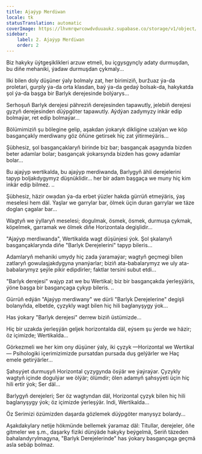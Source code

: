 ```yaml
---
title: Ajaýyp Merdiwan
locale: tk
statusTranslation: automatic
coverImage: https://lhvmrqwrcowdvduuaukz.supabase.co/storage/v1/object/public/strapi-uploads/small_cover-tratado-de-psicologia-revolucionaria.webp-5e15e1cec4e0ebebcde5d7fc7565d8fd.webp
sidebar:
    label: 2. Ajaýyp Merdiwan
    order: 2
---
```

Biz hakyky üýtgeşiklikleri arzuw etmeli, bu içgysgynçly adaty durmuşdan, bu diňe mehaniki, ýadaw durmuşdan çykmaly...

Ilki bilen doly düşüner ýaly bolmaly zat, her birimiziň, buržuaz ýa-da proletari, gurply ýa-da orta klasdan, baý ýa-da gedaý bolsak-da, hakykatda şol ýa-da başga bir Barlyk derejesinde bolýarys...

Serhoşuň Barlyk derejesi pähreziň derejesinden tapawutly, jelebiň derejesi gyzyň derejesinden düýpgöter tapawutly. Aýdýan zadymyzy inkär edip bolmaýar, ret edip bolmaýar...

Bölümimiziň şu bölegine gelip, aşakdan ýokaryk dikligine uzalýan we köp basgançakly merdiwany göz öňüne getirsek hiç zat ýitirmeýäris...

Şübhesiz, şol basgançaklaryň birinde biz bar; basgançak aşagynda bizden beter adamlar bolar; basgançak ýokarsynda bizden has gowy adamlar bolar...

Bu ajaýyp wertikalda, bu ajaýyp merdiwanda, Barlygyň ähli derejelerini tapyp boljakdygymyz düşnüklidir... her bir adam başgaça we muny hiç kim inkär edip bilmez. ..

Şübhesiz, häzir owadan ýa-da erbet ýüzler hakda gürrüň etmeýäris, ýaş meselesi hem däl. Ýaşlar we garrylar bar, ölmek üçin duran garrylar we täze doglan çagalar bar...

Wagtyň we ýyllaryň meselesi; dogulmak, ösmek, ösmek, durmuşa çykmak, köpelmek, garramak we ölmek diňe Horizontala degişlidir...

"Ajaýyp merdiwanda", Wertikalda wagt düşünjesi ýok. Şol şkalanyň basgançaklarynda diňe "Barlyk Derejelerini" tapyp bileris...

Adamlaryň mehaniki umydy hiç zada ýaramaýar; wagtyň geçmegi bilen zatlaryň gowulaşjakdygyna ynanýarlar; biziň ata-babalarymyz we uly ata-babalarymyz şeýle pikir edipdirler; faktlar tersini subut etdi...

"Barlyk derejesi" wajyp zat we bu Wertikal; biz bir basgançakda ýerleşýäris, ýöne başga bir basgançaga çykyp bileris. ..

Gürrüň edýän "Ajaýyp merdiwany" we dürli "Barlyk Derejelerine" degişli bolanyňda, elbetde, çyzykly wagt bilen hiç hili baglanyşygy ýok...

Has ýokary "Barlyk derejesi" derrew biziň üstümizde...

Hiç bir uzakda ýerleşýän geljek horizontalda däl, eýsem şu ýerde we häzir; öz içimizde; Wertikalda...

Görkezmeli we her kim ony düşüner ýaly, iki çyzyk —Horizontal we Wertikal— Psihologiki içerimizimizde pursatdan pursada duş gelýärler we Haç emele getirýärler...

Şahsyýet durmuşyň Horizontal çyzygynda ösýär we ýaýraýar. Çyzykly wagtyň içinde dogulýar we ölýär; ölümdir; ölen adamyň şahsyýeti üçin hiç hili ertir ýok; Ser däl...

Barlygyň derejeleri; Ser öz wagtyndan däl, Horizontal çyzyk bilen hiç hili baglanyşygy ýok; öz içimizde ýerleşýär. Indi, Wertikalda...

Öz Serimizi özümizden daşarda gözlemek düýpgöter manysyz bolardy...

Aşakdakylary netije hökmünde bellemek ýaramaz däl: Titullar, derejeler, öňe gitmeler we ş.m., daşarky fiziki dünýäde hakyky beýgelmä, Seriň täzeden bahalandyrylmagyna, "Barlyk Derejelerinde" has ýokary basgançaga geçmä asla sebäp bolmaz.

